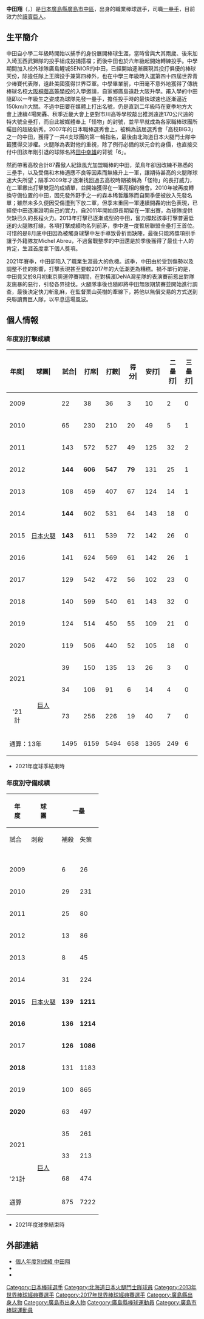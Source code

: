 {{Infobox NPB player|
|name=中田翔|
|image=Sho Nakata (2015).jpg|
|width=300|
|position=一壘手|
|team=讀賣巨人|
|number=10|
|bats=右|
|throws=右|
|birthdate={{birth_date_and_age|1989|4|22|mf=y}}|
|birthplace={{JPN}}[[廣島縣|廣島縣]][[廣島市|廣島市]][[中區_(廣島市)|中區]]|
|debutdate=5月23日
|debutyear=2009年
|debutteam=北海道日本火腿鬥士
|statyear=2021年球季
|stat1label=打擊率
|stat1value=0.248
|stat2label=全壘打
|stat2value=264
|stat3label=打點
|stat3value=957
|stat4label=盜壘
|stat4value=14
|teams=<nowiki></nowiki>
*[[北海道日本火腿鬥士|北海道日本火腿鬥士]]（2008年－2021年）
*[[讀賣巨人|讀賣巨人]]（2021年- ）
}}
{{MedalTableTop}}
{{MedalSport|男子[[棒球|棒球]]}}
{{MedalCountry|{{JPN}}}}
{{MedalCompetition|[[世界棒球經典賽|世界棒球經典賽]]}}
{{MedalBronze|[[2013年世界棒球經典賽|2013年 舊金山]]|隊際}}
{{MedalBronze|[[2017年世界棒球經典賽|2017年 洛杉磯]]|隊際}}
{{MedalCompetition|[[世界棒球12強賽|世界棒球12強賽]]}}
{{MedalBronze|[[2015年世界棒球12強賽|2015年 日本/台灣]]|隊際}}
{{MedalBottom}}

'''中田翔'''（{{jpn|j=中田 翔|hg=なかた しょう|rm=Nakata Sho}}，{{bd|1989年|4月22日||catIdx=Nakata, Sho}}）是[[日本|日本]][[廣島縣|廣島縣]][[廣島市|廣島市]][[中區_(廣島市)|中區]]，出身的職業棒球選手，司職[[一壘手|一壘手]]，目前效力於[[讀賣巨人|讀賣巨人]]。

==生平簡介==
中田自小學二年級時開始以捕手的身份展開棒球生涯，當時曾與大其兩歲、後來加入埼玉西武獅隊的投手{{link-ja|松下建太|松下建太}}組成投捕搭檔；而後中田也於六年級起開始轉練投手。中學期間加入校外球隊廣島鯉城SENIOR的中田，已經開始逐漸展現其投打俱優的棒球天份，除擔任隊上王牌投手兼第四棒外，也在中學三年級時入選第四十四屆世界青少棒賽代表隊，遠赴美國獲得世界亞軍。中學畢業前，中田毫不意外地獲得了傳統棒球名校[[大阪桐蔭中學校及高等學校|大阪桐蔭高等學校]]的入學邀請，自家鄉廣島遠赴大阪升學。甫入學的中田隨即以一年級生之姿成為球隊先發一壘手，擔任投手時的最快球速也逐漸逼近150km/h大關。不過中田要在媒體上打出名號，仍是直到二年級時在夏季地方大會上連續4場開轟、秋季近畿大會上更對市川高等學校敲出推測遠達170公尺遠的特大號全壘打，而自此被媒體奉上「怪物」的封號，並早早就成為各家職棒球團所矚目的超級新秀。2007年的日本職棒選秀會上，被稱為該屆選秀會「高校BIG3」之一的中田，獲得了一共4支球團的第一輪指名，最後由北海道日本火腿鬥士隊中籤獲得交涉權。火腿隊為表對他的重視，除了例行必備的狀元合約身價，也直接交付中田該年剛引退的球隊名將[[田中幸雄|田中幸雄]]的背號「6」。

然而帶著高校合計87轟傲人紀錄風光加盟職棒的中田，菜鳥年卻因改練不熟悉的三壘手，以及受傷和木棒適應不良等因素而無緣升上一軍，讓期待甚高的火腿隊球迷大失所望；隔季2009年才逐漸找回過去高校時期被稱為「怪物」的長打威力，在二軍繳出打擊雙冠的成績單，並開始獲得在一軍亮相的機會。2010年被再度轉換守備位置的中田，因先發外野手之一的森本稀哲離隊而自開季便被放入先發名單；雖然未多久便因受傷遭到下放二軍，但季末重回一軍連續開轟的出色表現，已經使中田逐漸證明自己的實力，自2011年開始即長期留在一軍出賽，為球隊提供欠缺已久的長程火力。2013年打擊已逐漸成型的中田，奮力撐起該季打擊普遍低迷的火腿隊打線，各項打擊成績均名列前茅，季中還一度暫居聯盟全壘打王首位。可惜的是8月底中田因為被觸身球擊中左手導致骨折而缺陣，最後只能將獎項拱手讓予外籍隊友Michel Abreu，不過奮戰整季的中田還是於季後獲得了最佳十人的肯定，生涯首度拿下個人獎項。

2021年賽季，中田卻陷入了職業生涯最大的危機。該季，中田由於受到傷勢以及調整不佳的影響，打擊表現甚至要較2017年的大低潮更為糟糕。禍不單行的是，中田竟又於8月初東京奧運停賽期間，在對橫濱DeNA灣星隊的表演賽前惹出對隊友施暴的惡行，引發各界撻伐。火腿隊事後也隨即將中田無限期禁賽並開始進行調查，最後決定快刀斬亂麻，在監督栗山英樹的牽線下，將他以無償交易的方式送到央聯讀賣巨人隊，以平息這場風波。

== 個人情報 ==
=== 年度別打擊成績 ===
{| class="wikitable" style="text-align:right; font-size:small"
|-bgcolor="#efefef"
!年度|!!球團|!!試合|!!打席|!!打數|!!得分|!!安打|!!二<br>壘<br>打|!!三<br>壘<br>打|!!全<br>壘<br>打|!!壘<br>打<br>數|!!打點|!!盜壘|!!盜<br>壘<br>刺|!!觸擊|!!犧<br>牲<br>打|!!保送|!!敬遠|!!觸身|!!三振|!!雙殺|!!打<br>擊<br>率|!!上<br>壘<br>率|!!長<br>打<br>率|!!OPS
|-
|style="text-align: center;"|2009
|rowspan="13" style="text-align: center; white-space:nowrap;"|[[北海道日本火腿鬥士|日本火腿]]
|22||38||36||3||10||2||0||0||12||1||0||0||0||1||1||0||0||15||0||.278||.289||.333||.623
|-
|style="text-align:center;"|2010
|65||230||210||20||49||5||1||9||83||22||0||0||0||2||15||0||3||61||8||.233||.291||.395||.687
|-
|style="text-align:center;"|2011
|143||572||527||49||125||32||2||18||215||91||4||0||0||8||31||2||6||133||12||.237||.283||.408||.691
|-
|style="text-align:center;"|2012
|'''144'''||'''606'''||'''547'''||'''79'''||131||25||1||24||230||77||5||4||0||4||50||1||5||101||8||.239||.307||.420||.727
|-
|style="text-align:center;"|2013
|108||459||407||67||124||14||1||28||224||73||1||2||0||1||45||'''4'''||6||77||11||.305||.381||.550||.931
|-
|style="text-align:center;"|2014
|'''144'''||602||531||64||143||18||0||27||242||'''100'''||0||0||0||7||58||3||6||89||12||.269||.344||.456||.800
|-
|style="text-align:center;"|2015
|'''143'''||611||539||72||142||26||0||30||258||102||1||0||0||7||64||'''4'''||1||120||11||.263||.339||.479||.817
|-
|style="text-align:center;"|2016
|141||624||569||61||142||26||1||25||245||'''110'''||2||1||0||5||47||1||3||126||14||.250||.308||.431||.738
|-
|style="text-align:center;"|2017
|129||542||472||56||102||23||0||16||173||67||0||1||0||4||61||0||5||103||14||.216||.310||.367||.676
|-
|style="text-align: center;"|2018
|140||599||540||61||143||32||0||25||250||106||0||1||0||'''13'''||43||1||3||81||'''24'''||.265||.316||.463||.778
|-
|style="text-align: center;"|2019
|124||514||450||55||109||21||0||24||202||80||0||0||0||4||55||4||5||83||16||.242||.329||.449||.778
|-
|style="text-align: center;"|2020
|119||506||440||52||105||18||0||31||216||'''108'''||1||0||0||'''9'''||55||3||2||109||'''19'''||.239||.320||.491||.811
|-
|rowspan="2" style="text-align: center;"|2021
|39||150||135||13||26||3||0||4||41||13||0||0||0||0||14||0||1||31||4||.193||.273||.304||.577
|-
|rowspan="2" style="text-align: center; white-space:nowrap;"|[[讀賣巨人|巨人]]
|34||106||91||6||14||4||0||3||27||7||0||0||0||0||14||0||1||29||3||.154||.274||.297||.571
|- style="background-color: #f2f2f2;"
!style="text-align: center;"|'21計
|73||256||226||19||40||7||0||7||68||20||0||0||0||0||28||0||2||60||7||.177||.273||.301||.574
|-
!colspan="2"|通算：13年
|1495||6159||5494||658||1365||249||6||264||2418||957||14||9||0||65||553||23||46||1158||156||.248||.314||.440||.754
|}
* 2021年度球季結束時

=== 年度別守備成績 ===
{| class="wikitable" style="text-align:right; font-size:small;"
!rowspan="2"|年<br />度!!rowspan="2"|球<br />團!!colspan="6"|一壘!!colspan="6"|外野
|-style="line-height:1.25em;"
!試合<br /><br />!!刺殺<br /><br />!!補殺<br /><br />!!失策<br /><br />!!併殺<br /><br />!!守備率<br /><br />!!試<br /><br />合!!刺<br /><br />殺!!補<br /><br />殺!!失<br /><br />策!!併<br /><br />殺!!守<br />備<br />率
|-
|style="text-align:center;"|2009
|rowspan="13" style="text-align:center; white-space:nowrap;"|[[北海道日本火腿鬥士|日本火腿]]
|6||26||0||0||1||1.000||colspan="6" style="text-align:center;"|-
|-
|style="text-align:center;"|2010
|29||231||17||1||22||.996||18||12||1||0||0||1.000
|-
|style="text-align:center;"|2011
|25||80||9||0||4||1.000||139||208||'''11'''||5||1||.978
|-
|style="text-align:center;"|2012
|13||86||5||0||4||1.000||138||245||'''19'''||3||{{Color|red|'''9'''}}||.989
|-
|style="text-align:center;"|2013
|8||45||3||1||8||.980||101||179||7||2||'''3'''||.989
|-
|style="text-align:center;"|2014
|31||224||13||1||20||.996||95||108||7||2||1||.983
|-
|style="text-align:center;"|'''2015'''
|'''139'''||'''1211'''||'''99'''||5||'''94'''||'''.996'''||colspan="6" style="text-align:center;"|-
|-
|style="text-align:center;"|'''2016'''
|'''136'''||'''1214'''||'''95'''||'''8'''||'''115'''||.994||colspan="6" style="text-align:center;"|-
|-
|style="text-align:center;"|2017
|'''126'''||'''1086'''||'''88'''||'''8'''||'''84'''||.993||colspan="6" style="text-align:center;"|-
|-
|style="text-align:center;"|'''2018'''
|131||1183||80||3||82||'''.998'''||3||4||1||0||0||1.000
|-
|style="text-align:center;"|2019
|100||865||71||5||66||.995||colspan="6" style="text-align:center;"|-
|-
|style="text-align:center;"|'''2020'''
|63||497||46||6||36||.989||colspan="6" style="text-align: center;"|-
|-
|rowspan="2" style="text-align: center;"|2021
|35||261||16||1||22||.996||colspan="6" style="text-align:center;"|-
|-
|rowspan="2" style="text-align: center; white-space:nowrap;"|[[讀賣巨人|巨人]]
|33||213||16||0||17||1.000||colspan="6" style="text-align:center;"|-
|- style="background-color: #f2f2f2;"
!style="text-align: center;"|'21計
|68||474||32||1||39||.998||colspan="6" style="text-align:center;"|-
|-
!colspan="2"|通算
|875||7222||558||39||575||.995||494||756||46||12||14||.985
|}
* 2021年度球季結束時

==外部連結==
{{Commons category}}
* [https://npb.jp/bis/players/61065116.html 個人年度別成績 中田翔] {{ja icon}} 
* {{Baseballstats|brm=nakata001sho}}
* {{台灣棒球維基館}}

{{讀賣巨人球團球員名單}}
{{太平洋聯盟打點王}}
{{太平洋聯盟最佳九人 (外野手)}}
{{太平洋聯盟最佳九人 (一壘手)}}
{{日本職棒總冠軍賽優秀選手}}
{{2013年世界棒球經典賽日本代表隊選手|state=collapsed}}
{{2015年世界棒球12強賽日本成棒代表隊}}
{{2017年第四屆世界棒球經典賽日本成棒代表隊}}
{{DEFAULTSORT:Nakata, Sho}}
[[Category:日本棒球選手|Category:日本棒球選手]]
[[Category:北海道日本火腿鬥士隊球員|Category:北海道日本火腿鬥士隊球員]]
[[Category:2013年世界棒球經典賽選手|Category:2013年世界棒球經典賽選手]]
[[Category:2017年世界棒球經典賽選手|Category:2017年世界棒球經典賽選手]]
[[Category:廣島縣出身人物|Category:廣島縣出身人物]]
[[Category:廣島市出身人物|Category:廣島市出身人物]]
[[Category:廣島縣棒球運動員|Category:廣島縣棒球運動員]]
[[Category:廣島市棒球運動員|Category:廣島市棒球運動員]]